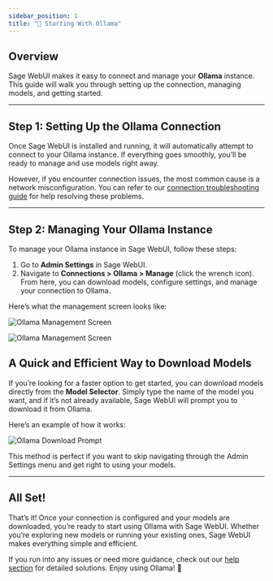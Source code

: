 ```yaml
---
sidebar_position: 1
title: "🦙 Starting With Ollama"
---
```


## Overview

Sage WebUI makes it easy to connect and manage your **Ollama** instance. This guide will walk you through setting up the connection, managing models, and getting started.

---

## Step 1: Setting Up the Ollama Connection

Once Sage WebUI is installed and running, it will automatically attempt to connect to your Ollama instance. If everything goes smoothly, you’ll be ready to manage and use models right away.

However, if you encounter connection issues, the most common cause is a network misconfiguration. You can refer to our [connection troubleshooting guide](/troubleshooting/connection-error) for help resolving these problems.

---

## Step 2: Managing Your Ollama Instance

To manage your Ollama instance in Sage WebUI, follow these steps:

1. Go to **Admin Settings** in Sage WebUI.
2. Navigate to **Connections > Ollama > Manage** (click the wrench icon).  
   From here, you can download models, configure settings, and manage your connection to Ollama.

Here’s what the management screen looks like:

![Ollama Management Screen](/images/getting-started/quick-start/manage-ollama.png)

![Ollama Management Screen](/images/getting-started/quick-start/manage-modal-ollama.png)


## A Quick and Efficient Way to Download Models

If you’re looking for a faster option to get started, you can download models directly from the **Model Selector**. Simply type the name of the model you want, and if it’s not already available, Sage WebUI will prompt you to download it from Ollama.

Here’s an example of how it works:

![Ollama Download Prompt](/images/getting-started/quick-start/selector-ollama.png)

This method is perfect if you want to skip navigating through the Admin Settings menu and get right to using your models.

---

## All Set!

That’s it! Once your connection is configured and your models are downloaded, you’re ready to start using Ollama with Sage WebUI. Whether you’re exploring new models or running your existing ones, Sage WebUI makes everything simple and efficient.

If you run into any issues or need more guidance, check out our [help section](/troubleshooting) for detailed solutions. Enjoy using Ollama! 🎉